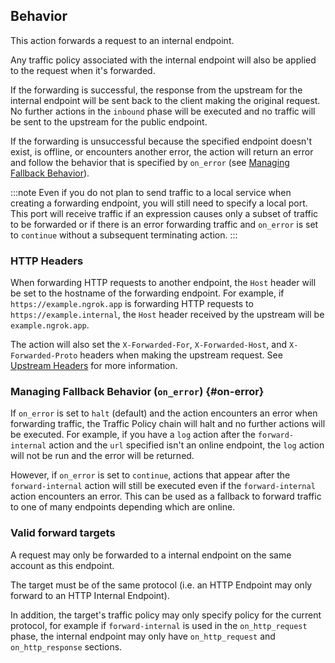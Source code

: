 ## Behavior

This action forwards a request to an internal endpoint.

Any traffic policy associated with the internal endpoint will also be applied to the request when it's forwarded.

If the forwarding is successful, the response from the upstream for the internal endpoint will be sent back to the client making the original request. No further actions in the `inbound` phase will be executed and no traffic will be sent to the upstream for the public endpoint.

If the forwarding is unsuccessful because the specified endpoint doesn't exist, is offline, or encounters another error, the action will return an error and follow the behavior that is specified by `on_error` (see [Managing Fallback Behavior](#on-error)).

:::note
Even if you do not plan to send traffic to a local service when creating a forwarding endpoint, you will still need to specify a local port. This port will receive traffic if an expression causes only a subset of traffic to be forwarded or if there is an error forwarding traffic and `on_error` is set to `continue` without a subsequent terminating action.
:::

### HTTP Headers

When forwarding HTTP requests to another endpoint, the `Host` header will be set to the hostname of the forwarding endpoint. For example, if `https://example.ngrok.app` is forwarding HTTP requests to `https://example.internal`, the `Host` header received by the upstream will be `example.ngrok.app`.

The action will also set the `X-Forwarded-For`, `X-Forwarded-Host`, and `X-Forwarded-Proto` headers when making the upstream request. See [Upstream Headers](/docs/universal-gateway/http#upstream-headers) for more information.

### Managing Fallback Behavior (`on_error`) {#on-error}

If `on_error` is set to `halt` (default) and the action encounters an error when forwarding traffic, the Traffic Policy chain will halt and no further actions will be executed. For example, if you have a `log` action after the `forward-internal` action and the `url` specified isn't an online endpoint, the `log` action will not be run and the error will be returned.

However, if `on_error` is set to `continue`, actions that appear after the `forward-internal` action will still be executed even if the `forward-internal` action encounters an error. This can be used as a fallback to forward traffic to one of many endpoints depending which are online.

### Valid forward targets

A request may only be forwarded to a internal endpoint on the same account as this endpoint.

The target must be of the same protocol (i.e. an HTTP Endpoint may only forward to an HTTP Internal Endpoint).

In addition, the target's traffic policy may only specify policy for the current protocol, for example if `forward-internal` is used in the `on_http_request` phase, the internal endpoint may only have `on_http_request` and `on_http_response` sections.
